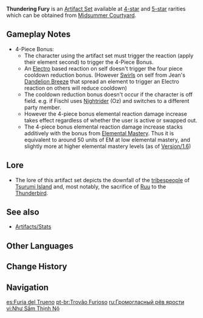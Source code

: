 {{Artifact Set Infobox
|id        = 502
|displayid = 508
|flower    = Thunderbird's Mercy
|plume     = Survivor of Catastrophe
|sands     = Hourglass of Thunder
|goblet    = Omen of Thunderstorm
|circlet   = Thunder Summoner's Crown
|2pcBonus  = {{Color|Electro DMG Bonus}} +15%
|4pcBonus  = Increases damage caused by [[Overloaded]], [[Electro-Charged]] and [[Superconduct]] by 40%. Triggering such effects decreases [[Elemental Skill]] CD by 1s. Can only occur once every 0.8s.
|source4.1 = [[Midsummer Courtyard]]
|source5.1 = [[Midsummer Courtyard]]
|eff_att1  = Elemental DMG Bonus
|eff_att2  = Electro DMG Bonus
|eff_att3  = Elemental Reaction DMG Increase
|eff_att4  = Cooldown Reduction
|eff_att5  = Overloaded DMG Increase
|eff_att6  = Electro-Charged DMG Increase
|eff_att7  = Superconduct DMG Increase
|eff_att8  = Elemental Reaction
}}
'''Thundering Fury''' is an [[Artifact Set]] available at [[:Category:4-Star Artifacts|4-star]] and [[:Category:5-Star Artifacts|5-star]] rarities which can be obtained from [[Midsummer Courtyard]].

==Gameplay Notes==
*4-Piece Bonus:
**The character using the artifact set must trigger the reaction (apply their element second) to trigger the 4-Piece Bonus.
**An [[Electro]] based reaction on self doesn't trigger the four piece cooldown reduction bonus. (However [[Swirl]]s on self from Jean's [[Dandelion Breeze]] that spread an element to trigger an Electro reaction on others will reduce cooldown)
**The cooldown reduction bonus doesn't occur if the character is off field. e.g. if Fischl uses [[Nightrider]] (Oz) and switches to a different party member.
**However the 4-piece bonus elemental reaction damage increase takes effect regardless of whether the user is active or swapped out.
** The 4-piece bonus elemental reaction damage increase stacks additively with the bonus from [[Elemental Mastery]]. Thus it is equivalent to around 50 units of EM at low elemental mastery, and slightly more at higher elemental mastery levels (as of [[Version/1.6]])

==Lore==
* The lore of this artifact set depicts the downfall of the [[Thunderbird Civilization|tribespeople]] of [[Tsurumi Island]] and, most notably, the sacrifice of [[Ruu]] to the [[Thunderbird]].
{{ArtifactLore}}

==See also==
*[[Artifacts/Stats]]

==Other Languages==
{{Other Languages
|en      = Thundering Fury
|zhs     = 如雷的盛怒
|zhs_rm  = Rú Léi de Shèngnù
|zht     = 如雷的盛怒
|zht_rm  = Rú Léi de Shèngnù
|zh_tl   = Fury Like Lightning
|ja      = 雷のような怒り
|ja_rm   = Kaminari no You na Ikari
|ja_tl   = Fury Like Lightning
|ko      = 번개 같은 분노
|ko_rm   = Beongae Gateun Bunno
|ko_tl   = Fury Like Lightning
|es      = Furia del Trueno
|es_tl   = Lightning's Fury
|fr      = Colère de tonnerre
|fr_tl   = Wrath of Thunder
|ru      = Громогласный рёв ярости
|ru_tl   = Vociferous Roar of Fury
|th      = Thundering Fury
|vi      = {{tt|Như|如}} Sấm {{tt|Thịnh Nộ|盛怒}}
|vi_tl   = Like Raging Thunder
|de      = Donnernder Zorn
|de_tl   = Thundering Fury
|id      = Thundering Fury
|pt      = Trovão Furioso
|pt_tl   = Furious Thunder
}}

==Change History==
{{Change History|1.0}}

==Navigation==
{{Artifact Navbox}}

[[es:Furia del Trueno]]
[[pt-br:Trovão Furioso]]
[[ru:Громогласный рёв ярости]]
[[vi:Như Sấm Thịnh Nộ]]